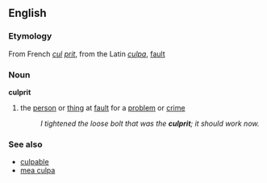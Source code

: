 ==English==
===Etymology===
From French ''[[cul]] [[prit]]'', from the Latin ''[[culpa]]'', [[fault]]

===Noun===
'''culprit'''
#the [[person]] or [[thing]] at [[fault]] for a [[problem]] or [[crime]]
#:''I tightened the loose bolt that was the '''culprit'''; it should work now.''

===See also===
*[[culpable]]
*[[mea culpa]]